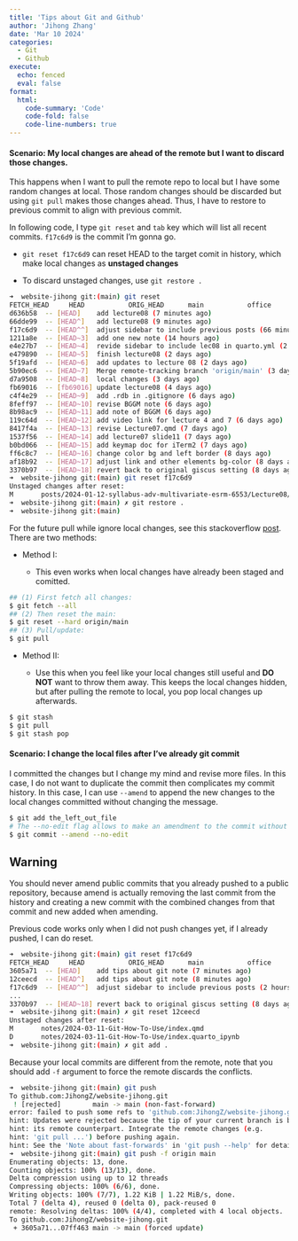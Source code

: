 ```yaml
---
title: 'Tips about Git and Github'
author: 'Jihong Zhang'
date: 'Mar 10 2024'
categories:
  - Git
  - Github
execute: 
  echo: fenced
  eval: false
format: 
  html: 
    code-summary: 'Code'
    code-fold: false
    code-line-numbers: true
---
```


#### Scenario: My local changes are ahead of the remote but I want to discard those changes.

This happens when I want to pull the remote repo to local but I have some random changes at local. Those random changes should be discarded but using `git pull` makes those changes ahead. Thus, I have to restore to previous commit to align with previous commit.

In following code, I type `git reset` and `tab` key which will list all recent commits. `f17c6d9` is the commit I'm gonna go.

-   `git reset f17c6d9` can reset HEAD to the target comit in history, which make local changes as **unstaged changes**

-   To discard unstaged changes, use `git restore .`

```.bash
➜  website-jihong git:(main) git reset            
FETCH_HEAD     HEAD           ORIG_HEAD      main           office         origin/main    origin/office
d636b58  -- [HEAD]    add lecture08 (7 minutes ago)
66dde99  -- [HEAD^]   add lecture08 (9 minutes ago)
f17c6d9  -- [HEAD^^]  adjust sidebar to include previous posts (66 minutes ago)
1211a8e  -- [HEAD~3]  add one new note (14 hours ago)
e4e27b7  -- [HEAD~4]  revide sidebar to include lec08 in quarto.yml (2 days ago)
e479890  -- [HEAD~5]  finish lecture08 (2 days ago)
5f19afd  -- [HEAD~6]  add updates to lecture 08 (2 days ago)
5b90ec6  -- [HEAD~7]  Merge remote-tracking branch 'origin/main' (3 days ago)
d7a9508  -- [HEAD~8]  local changes (3 days ago)
fb69016  -- [fb69016] update lecture08 (4 days ago)
c4f4e29  -- [HEAD~9]  add .rdb in .gitignore (6 days ago)
8feff97  -- [HEAD~10] revise BGGM note (6 days ago)
8b98ac9  -- [HEAD~11] add note of BGGM (6 days ago)
119c64d  -- [HEAD~12] add video link for lecture 4 and 7 (6 days ago)
8417f4a  -- [HEAD~13] revise Lecture07.qmd (7 days ago)
1537f56  -- [HEAD~14] add lecture07 slide11 (7 days ago)
b0bd066  -- [HEAD~15] add keymap doc for iTerm2 (7 days ago)
ff6c8c7  -- [HEAD~16] change color bg and left border (8 days ago)
af18b92  -- [HEAD~17] adjust link and other elements bg-color (8 days ago)
3370b97  -- [HEAD~18] revert back to original giscus setting (8 days ago)
➜  website-jihong git:(main) git reset f17c6d9
Unstaged changes after reset:
M       posts/2024-01-12-syllabus-adv-multivariate-esrm-6553/Lecture08/Lecture08.qmd
➜  website-jihong git:(main) ✗ git restore .    
➜  website-jihong git:(main) 
```

For the future pull while ignore local changes, see this stackoverflow [post](https://stackoverflow.com/questions/4157189/how-to-git-pull-while-ignoring-local-changes). There are two methods:

-   Method I:

    -   This even works when local changes have already been staged and comitted.

```.bash
## (1) First fetch all changes:
$ git fetch --all
## (2) Then reset the main:
$ git reset --hard origin/main
## (3) Pull/update:
$ git pull
```

-   Method II:

    -   Use this when you feel like your local changes still useful and **DO NOT** want to throw them away. This keeps the local changes hidden, but after pulling the remote to local, you pop local changes up afterwards.

```.bash
$ git stash
$ git pull
$ git stash pop
```

#### Scenario: I change the local files after I've already git commit

I committed the changes but I change my mind and revise more files. In this case, I do not want to duplicate the commit then complicates my commit history. In this case, I can use `--amend` to append the new changes to the local changes committed without changing the message.

```.bash
$ git add the_left_out_file
# The --no-edit flag allows to make an amendment to the commit without changing the commit message.
$ git commit --amend --no-edit
```

::: callout-warning
## Warning

You should never amend public commits that you already pushed to a public repository, because amend is actually removing the last commit from the history and creating a new commit with the combined changes from that commit and new added when amending.
:::

Previous code works only when I did not push changes yet, if I already pushed, I can do reset.

```.bash
➜  website-jihong git:(main) git reset f17c6d9
FETCH_HEAD     HEAD           ORIG_HEAD      main           office         origin/main    origin/office
3605a71  -- [HEAD]    add tips about git note (7 minutes ago)
12ceecd  -- [HEAD^]   add tips about git note (8 minutes ago)
f17c6d9  -- [HEAD^^]  adjust sidebar to include previous posts (2 hours ago)
...
3370b97  -- [HEAD~18] revert back to original giscus setting (8 days ago)
➜  website-jihong git:(main) ✗ git reset 12ceecd       
Unstaged changes after reset:
M       notes/2024-03-11-Git-How-To-Use/index.qmd
D       notes/2024-03-11-Git-How-To-Use/index.quarto_ipynb
➜  website-jihong git:(main) ✗ git add .
```

Because your local commits are different from the remote, note that you should add `-f` argument to force the remote discards the conflicts.

```.bash
➜  website-jihong git:(main) git push                                          
To github.com:JihongZ/website-jihong.git
 ! [rejected]        main -> main (non-fast-forward)
error: failed to push some refs to 'github.com:JihongZ/website-jihong.git'
hint: Updates were rejected because the tip of your current branch is behind
hint: its remote counterpart. Integrate the remote changes (e.g.
hint: 'git pull ...') before pushing again.
hint: See the 'Note about fast-forwards' in 'git push --help' for details.
➜  website-jihong git:(main) git push -f origin main                                             
Enumerating objects: 13, done.
Counting objects: 100% (13/13), done.
Delta compression using up to 12 threads
Compressing objects: 100% (6/6), done.
Writing objects: 100% (7/7), 1.22 KiB | 1.22 MiB/s, done.
Total 7 (delta 4), reused 0 (delta 0), pack-reused 0
remote: Resolving deltas: 100% (4/4), completed with 4 local objects.
To github.com:JihongZ/website-jihong.git
 + 3605a71...07ff463 main -> main (forced update)
```
